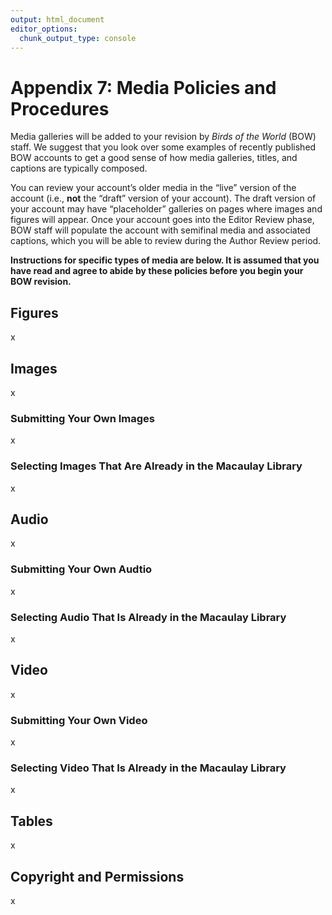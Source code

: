 ```yaml
---
output: html_document
editor_options: 
  chunk_output_type: console
---
```


# Appendix 7: Media Policies and Procedures {#sec-app7 .unnumbered}

Media galleries will be added to your revision by *Birds of the World* (BOW) staff. We suggest that you look over some examples of recently published BOW accounts to get a good sense of how media galleries, titles, and captions are typically composed.

You can review your account’s older media in the “live” version of the account (i.e., **not** the “draft” version of your account). The draft version of your account may have “placeholder” galleries on pages where images and figures will appear. Once your account goes into the Editor Review phase, BOW staff will populate the account with semifinal media and associated captions, which you will be able to review during the Author Review period.

**Instructions for specific types of media are below. It is assumed that you have read and agree to abide by these policies before you begin your BOW revision.**

## Figures {#sec-intro-figures}

x

## Images {#sec-intro-images}

x

### Submitting Your Own Images {#sec-intro-images-own}

x

### Selecting Images That Are Already in the Macaulay Library {#sec-intro-images-ML}

x

## Audio {#sec-intro-audio}

x

### Submitting Your Own Audtio {#sec-intro-audio-own}

x

### Selecting Audio That Is Already in the Macaulay Library {#sec-intro-audio-ML}

x

## Video {#sec-intro-video}

x

### Submitting Your Own Video {#sec-intro-video-own}

x

### Selecting Video That Is Already in the Macaulay Library {#sec-intro-video-ML}

x

## Tables {#sec-intro-tables}

x

## Copyright and Permissions {#sec-intro-copyright}

x